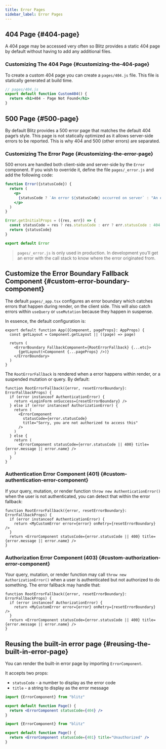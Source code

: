 ```yaml
---
title: Error Pages
sidebar_label: Error Pages
---
```


## 404 Page {#404-page}

A 404 page may be accessed very often so Blitz provides a static 404 page
by default without having to add any additional files.

### Customizing The 404 Page {#customizing-the-404-page}

To create a custom 404 page you can create a `pages/404.js` file. This
file is statically generated at build time.

```jsx
// pages/404.js
export default function Custom404() {
  return <h1>404 - Page Not Found</h1>
}
```

## 500 Page {#500-page}

By default Blitz provides a 500 error page that matches the default 404
page’s style. This page is not statically optimized as it allows
server-side errors to be reported. This is why 404 and 500 (other errors)
are separated.

### Customizing The Error Page {#customizing-the-error-page}

500 errors are handled both client-side and server-side by the `Error`
component. If you wish to override it, define the file `pages/_error.js`
and add the following code:

```jsx
function Error({statusCode}) {
  return (
    <p>
      {statusCode ? `An error ${statusCode} occurred on server` : "An error occurred on client"}
    </p>
  )
}

Error.getInitialProps = ({res, err}) => {
  const statusCode = res ? res.statusCode : err ? err.statusCode : 404
  return {statusCode}
}

export default Error
```

> `pages/_error.js` is only used in production. In development you’ll get
> an error with the call stack to know where the error originated from.

## Customize the Error Boundary Fallback Component {#custom-error-boundary-component}

The default `pages/_app.tsx` configures an error boundary which catches
errors that happen during render, on the client side. This will also catch
errors within `useQuery` or `useMutation` because they happen in suspense.

In essence, the default configuration is:

```tsx
export default function App({Component, pageProps}: AppProps) {
  const getLayout = Component.getLayout || ((page) => page)

  return (
    <ErrorBoundary FallbackComponent={RootErrorFallback} {...etc}>
      {getLayout(<Component {...pageProps} />)}
    </ErrorBoundary>
  )
}
```

The `RootErrorFallback` is rendered when a error happens within render, or
a suspended mutation or query. By default:

```tsx
function RootErrorFallback({error, resetErrorBoundary}: ErrorFallbackProps) {
  if (error instanceof AuthenticationError) {
    return <LoginForm onSuccess={resetErrorBoundary} />
  } else if (error instanceof AuthorizationError) {
    return (
      <ErrorComponent
        statusCode={error.statusCode}
        title="Sorry, you are not authorized to access this"
      />
    )
  } else {
    return (
      <ErrorComponent statusCode={error.statusCode || 400} title={error.message || error.name} />
    )
  }
}
```

### Authentication Error Component (401) {#custom-authentication-error-component}

If your query, mutation, or render function
`throw new AuthenticationError()` when the user is not authenticated, you
can detect that within the error fallback:

```tsx
function RootErrorFallback({error, resetErrorBoundary}: ErrorFallbackProps) {
  if (error instanceof AuthenticationError) {
    return <MyCustomError error={error} onRetry={resetErrorBoundary} />
  }
  return <ErrorComponent statusCode={error.statusCode || 400} title={error.message || error.name} />
}
```

### Authorization Error Component (403) {#custom-authorization-error-component}

Your query, mutation, or render function may call
`throw new AuthorizationError()` when a user is authenticated but not
authorized to do something. The error fallback may handle that:

```tsx
function RootErrorFallback({error, resetErrorBoundary}: ErrorFallbackProps) {
  if (error instanceof AuthorizationError) {
    return <MyCustomError error={error} onRetry={resetErrorBoundary} />
  }
  return <ErrorComponent statusCode={error.statusCode || 400} title={error.message || error.name} />
}
```

## Reusing the built-in error page {#reusing-the-built-in-error-page}

You can render the built-in error page by importing `ErrorComponent`.

It accepts two props:

- `statusCode` - a number to display as the error code
- `title` - a string to display as the error message

```jsx
import {ErrorComponent} from "blitz"

export default function Page() {
  return <ErrorComponent statusCode={404} />
}
```

```jsx
import {ErrorComponent} from "blitz"

export default function Page() {
  return <ErrorComponent statusCode={401} title="Unauthorized" />
}
```
